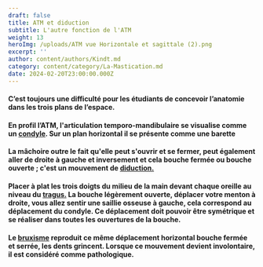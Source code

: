 ```yaml
---
draft: false
title: ATM et diduction
subtitle: L'autre fonction de l'ATM
weight: 13
heroImg: /uploads/ATM vue Horizontale et sagittale (2).png
excerpt: ''
author: content/authors/Kindt.md
category: content/category/La-Mastication.md
date: 2024-02-20T23:00:00.000Z
---
```


#### C’est toujours une difficulté pour les étudiants de&#xA;concevoir l’anatomie dans les trois plans de l’espace.

#### En profil l’ATM, l'articulation temporo-mandibulaire se visualise comme un [condyle](https://www.google.com/search?q=condyle+def\&oq=\&gs_lcrp=EgZjaHJvbWUqBggBEEUYOzIOCAAQRRgnGDkYgAQYigUyBggBEEUYOzIMCAIQABhDGIAEGIoFMgcIAxAAGIAEMgcIBBAAGIAEMgcIBRAAGIAEMgwIBhAAGEMYgAQYigUyBwgHEAAYgAQyBwgIEAAYgAQyBwgJEAAYgATSAQg1ODE1ajBqN6gCALACAA\&sourceid=chrome\&ie=UTF-8 "condyle"). Sur un&#xA;plan horizontal il se présente comme une barette

<Space height={15} />

#### La mâchoire outre le fait qu'elle peut s'ouvrir et se fermer, peut également aller de droite à gauche et inversement et cela bouche fermée ou bouche ouverte ; c'est un mouvement de [diduction.](https://www.google.com/search?q=diduction+def\&oq=\&gs_lcrp=EgZjaHJvbWUqCQgCECMYJxjqAjIJCAAQIxgnGOoCMgkIARAjGCcY6gIyCQgCECMYJxjqAjIJCAMQIxgnGOoCMgkIBBAjGCcY6gIyCQgFECMYJxjqAjIJCAYQIxgnGOoCMgkIBxAjGCcY6gLSAQk0MjczOWowajeoAgiwAgE\&sourceid=chrome\&ie=UTF-8 "diduction")

#### Placer à plat les trois doigts du milieu de la main devant chaque oreille au niveau du [tragus.](https://www.google.com/search?sca_esv=19239ae0a447a3b4\&sxsrf=ACQVn0_yP-Hhe5o6MWpRgT95IxcljxAjog:1708445225881\&q=tragus+def\&tbm=isch\&source=lnms\&sa=X\&ved=2ahUKEwir7bm2prqEAxUKRKQEHdGVCFAQ0pQJegQICRAB\&biw=1600\&bih=739\&dpr=1 "tragus") La bouche légèrement ouverte, déplacer votre menton à droite, vous allez sentir une saillie osseuse à gauche, cela correspond au déplacement du condyle. Ce déplacement doit pouvoir être symétrique et se réaliser dans toutes les ouvertures de la bouche.

<Space height={15} />

#### Le [bruxisme](https://www.google.com/search?q=le+bruxisme+c%27est+quoi\&oq=le+bruxisme\&gs_lcrp=EgZjaHJvbWUqBwgDEAAYgAQyCQgAEEUYORiABDIJCAEQRRg7GIAEMgcIAhAAGIAEMgcIAxAAGIAEMgcIBBAAGIAEMgcIBRAAGIAEMgcIBhAAGIAEMgYIBxBFGDzSAQkxMTY3MGowajeoAgCwAgA\&sourceid=chrome\&ie=UTF-8 "Bruxisme") reproduit ce même déplacement horizontal bouche fermée et serrée, les dents grincent. Lorsque ce  mouvement devient involontaire, il est considéré comme pathologique.

<Space height={20} />

####

<Space height={10} />

####

<Space height={20} />
